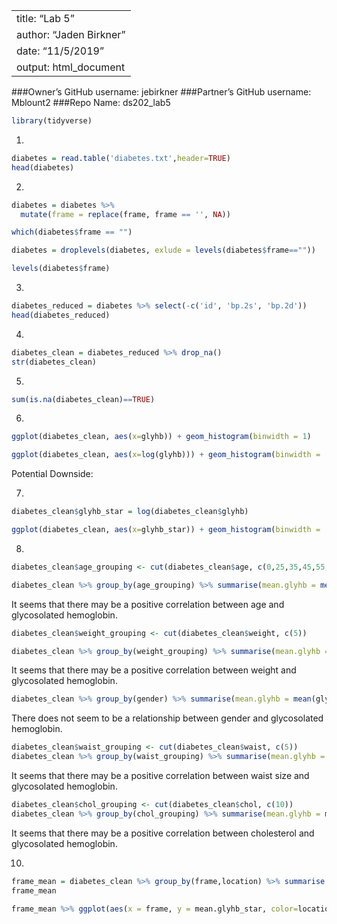 
---
title: "Lab 5"
author: "Jaden Birkner"
date: "11/5/2019"
output: html_document
---

###Owner’s GitHub username: jebirkner
###Partner’s GitHub username: Mblount2
###Repo Name: ds202_lab5

```r
library(tidyverse)
```


1.
```r
diabetes = read.table('diabetes.txt',header=TRUE)
head(diabetes)
```

2.
```r
diabetes = diabetes %>% 
  mutate(frame = replace(frame, frame == '', NA))
```

```r
which(diabetes$frame == "")
```

```r
diabetes = droplevels(diabetes, exlude = levels(diabetes$frame==""))
```

```r
levels(diabetes$frame)
```

3.
```r
diabetes_reduced = diabetes %>% select(-c('id', 'bp.2s', 'bp.2d'))
head(diabetes_reduced)
```

4.

```r
diabetes_clean = diabetes_reduced %>% drop_na()
str(diabetes_clean)
```

5.
```r
sum(is.na(diabetes_clean)==TRUE)
```


6.
```r
ggplot(diabetes_clean, aes(x=glyhb)) + geom_histogram(binwidth = 1)
```

```r
ggplot(diabetes_clean, aes(x=log(glyhb))) + geom_histogram(binwidth = .25)
```

Potential Downside:

7.
```r
diabetes_clean$glyhb_star = log(diabetes_clean$glyhb)

ggplot(diabetes_clean, aes(x=glyhb_star)) + geom_histogram(binwidth = .25)
```

8.

```r
diabetes_clean$age_grouping <- cut(diabetes_clean$age, c(0,25,35,45,55,65,max(diabetes_clean$age)))
```

```r
diabetes_clean %>% group_by(age_grouping) %>% summarise(mean.glyhb = mean(glyhb_star))
```

It seems that there may be a positive correlation between age and glycosolated hemoglobin.

```r
diabetes_clean$weight_grouping <- cut(diabetes_clean$weight, c(5))
```

```r
diabetes_clean %>% group_by(weight_grouping) %>% summarise(mean.glyhb = mean(glyhb_star))
```

It seems that there may be a positive correlation between weight and glycosolated hemoglobin.

```r
diabetes_clean %>% group_by(gender) %>% summarise(mean.glyhb = mean(glyhb_star))
```

There does not seem to be a relationship between gender and glycosolated hemoglobin.

```r
diabetes_clean$waist_grouping <- cut(diabetes_clean$waist, c(5))
diabetes_clean %>% group_by(waist_grouping) %>% summarise(mean.glyhb = mean(glyhb_star))
```

It seems that there may be a positive correlation between waist size and glycosolated hemoglobin.

```r
diabetes_clean$chol_grouping <- cut(diabetes_clean$chol, c(10))
diabetes_clean %>% group_by(chol_grouping) %>% summarise(mean.glyhb = mean(glyhb_star))
```

It seems that there may be a positive correlation between cholesterol and glycosolated hemoglobin.

10.
```r
frame_mean = diabetes_clean %>% group_by(frame,location) %>% summarise (mean.glyhb_star= mean(glyhb_star))
frame_mean
```

```r
frame_mean %>% ggplot(aes(x = frame, y = mean.glyhb_star, color=location)) + geom_point()
```

